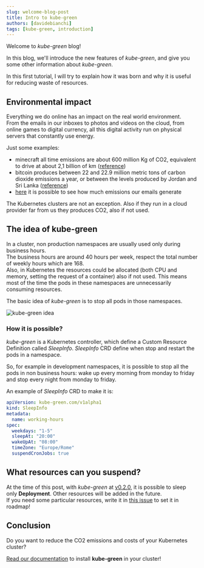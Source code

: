 ```yaml
---
slug: welcome-blog-post 
title: Intro to kube-green
authors: [davidebianchi]
tags: [kube-green, introduction]
---
```


Welcome to *kube-green* blog!

In this blog, we'll introduce the new features of *kube-green*, and give you some other information about *kube-green*.

In this first tutorial, I will try to explain how it was born and why it is useful for reducing waste of resources.

## Environmental impact

Everything we do online has an impact on the real world environment.  
From the emails in our inboxes to photos and videos on the cloud, from online games to digital currency, all this digital activity run on physical servers that constantly use energy.

Just some examples:

- minecraft all time emissions are about 600 million Kg of CO2, equivalent to drive at about 2,1 billion of km ([reference](https://www.saveonenergy.com/uk/environmental-impact-of-video-games/))
- bitcoin produces between 22 and 22.9 million metric tons of carbon dioxide emissions a year, or between the levels produced by Jordan and Sri Lanka ([reference](https://www.reuters.com/technology/how-big-is-bitcoins-carbon-footprint-2021-05-13/))
- [here](https://thanks-in-advance.com/) it is possible to see how much emissions our emails generate

The Kubernetes clusters are not an exception. Also if they run in a cloud provider far from us they produces CO2, also if not used.

## The idea of kube-green

In a cluster, non production namespaces are usually used only during business hours.  
The business hours are around 40 hours per week, respect the total number of weekly hours which are 168.  
Also, in Kubernetes the resources could be allocated (both CPU and memory, setting the request of a container) also if not used. This means most of the time the pods in these namespaces are unnecessarily consuming resources.

The basic idea of *kube-green* is to stop all pods in those namespaces.  

![kube-green idea](/img/blog/first-blog-post/idea.png)

### How it is possible?

*kube-green* is a Kubernetes controller, which define a Custom Resource Definition called *SleepInfo*. *SleepInfo* CRD define when stop and restart the pods in a namespace.

So, for example in development namespaces, it is possible to stop all the pods in non business hours: wake up every morning from monday to friday and stop every night from monday to friday.

An example of *SleepInfo* CRD to make it is:

```yaml
apiVersion: kube-green.com/v1alpha1
kind: SleepInfo
metadata:
  name: working-hours
spec:
  weekdays: "1-5"
  sleepAt: "20:00"
  wakeUpAt: "08:00"
  timeZone: "Europe/Rome"
  suspendCronJobs: true
```

## What resources can you suspend?

At the time of this post, with *kube-green* at [v0.2.0](https://github.com/kube-green/kube-green/tree/v0.2.0), it is possible to sleep only **Deployment**.
Other resources will be added in the future.  
If you need some particular resources, write it in [this issue](https://github.com/kube-green/kube-green/issues/77) to set it in roadmap!

## Conclusion

Do you want to reduce the CO2 emissions and costs of your Kubernetes cluster?

[Read our documentation](/docs/getting-started) to install **kube-green** in your cluster!
